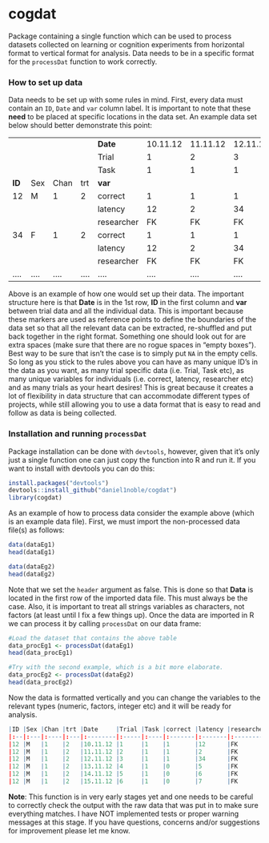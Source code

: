 # cogdat

Package containing a single function which can be used to process datasets collected on learning or cognition experiments from horizontal format to vertical format for analysis. Data needs to be in a specific format for the `processDat` function to work correctly. 

### How to set up data

Data needs to be set up with some rules in mind. First, every data must contain an `ID`, `Date` and `var` column label. It is important to note that these **need** to be placed at specific locations in the data set. An example data set below should better demonstrate this point:

|      |          |          |          |            |          |          |          |          |          |          |  
|------|----------|----------|----------|------------|----------|----------|----------|----------|----------|----------|----|
|      |          |          |          | **Date**        |10.11.12 | 11.11.12 | 12.11.12 | 13.11.12 | 14.11.12 | 15.11.12 | ….
|	   |		  |			  |			  |Trial      | 1       | 2       | 3       | 4       | 5       | 6       | …. |
|      |          |          |          | Task       | 1        | 1        | 1        | 1        | 1        | 1        | …. |
| **ID**   | Sex      | Chan     | trt      | **var**        |          |          |          |          |          |          |    |
| 12   | M        | 1        | 2        | correct    | 1        | 1        | 1        | 0        | 0        | 0        | …. |
|      |          |          |          | latency    | 12       | 2        | 34       | 5        | 6        | 7        | …. |
|      |          |          |          | researcher | FK       | FK       | FK       | FK       | FK       | FK       | …. |
| 34   | F        | 1        | 2        | correct    | 1        | 1        | 1        | 0        | 0        | 0        | …. |
|      |          |          |          | latency    | 12       | 2        | 34       | 5        | 6        | 7        | …. |
|      |          |          |          | researcher | FK       | FK       | FK       | FK       | FK       | FK       | …. |
| ….   | ….       | ….       | ….       | ….         | ….       | ….       | ….       | ….       | ….       | ….       | …. |


Above is an example of how one would set up their data. The important structure here is that **Date** is in the 1st row, **ID** in the first column and **var** between trial data and all the individual data. This is important because these markers are used as reference points to define the boundaries of the data set so that all the relevant data can be extracted, re-shuffled and put back together in the right format. Something one should look out for are extra spaces (make sure that there are no rogue spaces in "empty boxes"). Best way to be sure that isn't the case is to simply put `NA` in the empty cells. So long as you stick to the rules above you can have as many unique ID's in the data as you want, as many trial specific data (i.e. Trial, Task etc), as many unique variables for individuals (i.e. correct, latency, researcher etc) and as many trials as your heart desires! This is great because it creates a lot of flexibility in data structure that can accommodate different types of projects, while still allowing you to use a data format that is easy to read and follow as data is being collected.

### Installation and running `processDat`

Package installation can be done with `devtools`, however, given that it's only just a single function one can just copy the function into R and run it. If you want to install with devtools you can do this:

```r
install.packages("devtools")
devtools::install_github("daniel1noble/cogdat")
library(cogdat)
```

As an example of how to process data consider the example above (which is an example data file). First, we must import the non-processed data file(s) as follows:

```r
data(dataEg1)
head(dataEg1)

data(dataEg2)
head(dataEg2)
``` 

Note that we set the `header` argument as false. This is done so that **Data** is located in the first row of the imported data file. This must always be the case. Also, it is important to treat all strings variables as characters, not factors (at least until I fix a few things up). Once the data are imported in R we can process it by calling `processDat` on our data frame:

```r
#Load the dataset that contains the above table
data_procEg1 <- processDat(dataEg1)
head(data_procEg1)

#Try with the second example, which is a bit more elaborate. 
data_procEg2 <- processDat(dataEg2)
head(data_procEg2)
```

Now the data is formatted vertically and you can change the variables to the relevant types (numeric, factors, integer etc) and it will be ready for analysis. 

```r
|ID |Sex |Chan |trt |Date     |Trial |Task |correct |latency |researcher |
|:--|:---|:----|:---|:--------|:-----|:----|:-------|:-------|:----------|
|12 |M   |1    |2   |10.11.12 |1     |1    |1       |12      |FK         |
|12 |M   |1    |2   |11.11.12 |2     |1    |1       |2       |FK         |
|12 |M   |1    |2   |12.11.12 |3     |1    |1       |34      |FK         |
|12 |M   |1    |2   |13.11.12 |4     |1    |0       |5       |FK         |
|12 |M   |1    |2   |14.11.12 |5     |1    |0       |6       |FK         |
|12 |M   |1    |2   |15.11.12 |6     |1    |0       |7       |FK         |
```

**Note**: This function is in very early stages yet and one needs to be careful to correctly check the output with the raw data that was put in to make sure everything matches. I have NOT implemented tests or proper warning messages at this stage. If you have questions, concerns and/or suggestions for improvement please let me know.